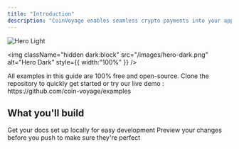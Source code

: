 ```yaml
---
title: "Introduction"
description: "CoinVoyage enables seamless crypto payments into your app Onboard users from any chain, any coin into your app with one click and maximize your conversion."
---
```


<img
  className="block dark:hidden"
  src="/images/hero-light.png"
  alt="Hero Light"
/>

<img
  className="hidden dark:block"
  src="/images/hero-dark.png"
  alt="Hero Dark"
  style={{ width:"100%" }}
/>

<Card title="Open source example" href="https://github.com/coin-voyage/examples">
  All examples in this guide are 100% free and open-source. Clone the repository to quickly get started or try our live demo : https://github.com/coin-voyage/examples
</Card>

## What you'll build

<CardGroup cols={2}>
  <Card title="Setting up environment" icon="pen-to-square" href="development.mdx">
    Get your docs set up locally for easy development
  </Card>
  <Card title="Preview Changes" icon="image" href="https://mintlify.com/docs/development">
    Preview your changes before you push to make sure they're perfect
  </Card>
</CardGroup>